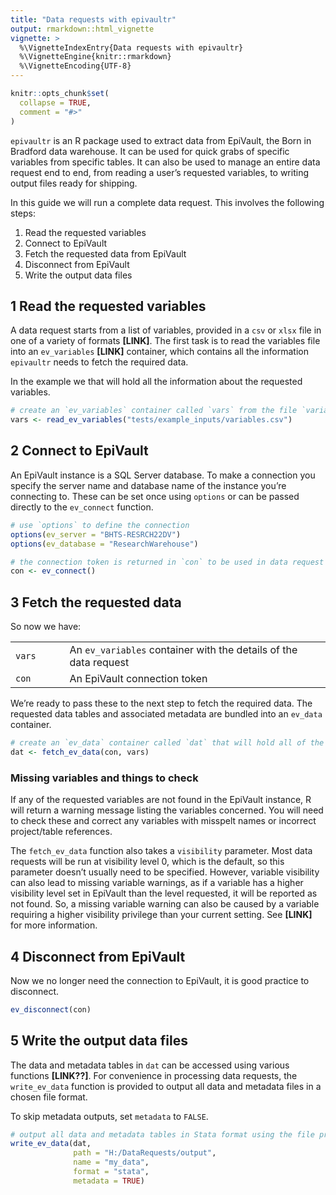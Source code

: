 ```yaml
---
title: "Data requests with epivaultr"
output: rmarkdown::html_vignette
vignette: >
  %\VignetteIndexEntry{Data requests with epivaultr}
  %\VignetteEngine{knitr::rmarkdown}
  %\VignetteEncoding{UTF-8}
---
```


```r
knitr::opts_chunk$set(
  collapse = TRUE,
  comment = "#>"
)
```

`epivaultr` is an R package used to extract data from EpiVault, the Born in Bradford data warehouse. It can be used for quick grabs of specific variables from specific tables. It can also be used to manage an entire data request end to end, from reading a user's requested variables, to writing output files ready for shipping.

In this guide we will run a complete data request. This involves the following steps:

1. Read the requested variables
2. Connect to EpiVault
3. Fetch the requested data from EpiVault
4. Disconnect from EpiVault
5. Write the output data files

## 1 Read the requested variables

A data request starts from a list of variables, provided in a `csv` or `xlsx` file in one of a variety of formats **[LINK]**. The first task is to read the variables file into an `ev_variables` **[LINK]** container, which contains all the information `epivaultr` needs to fetch the required data.

In the example we  that will hold all the information about the requested variables.

```r

# create an `ev_variables` container called `vars` from the file `variables.csv`
vars <- read_ev_variables("tests/example_inputs/variables.csv")

```

## 2 Connect to EpiVault

An EpiVault instance is a SQL Server database. To make a connection you specify the server name and database name of the instance you're connecting to. These can be set once using `options` or can be passed directly to the `ev_connect` function. 

```r

# use `options` to define the connection
options(ev_server = "BHTS-RESRCH22DV")
options(ev_database = "ResearchWarehouse")

# the connection token is returned in `con` to be used in data request functions
con <- ev_connect()

```

## 3 Fetch the requested data

So now we have:

|  |  |
|--------|---------------------------------------|
| `vars` | An `ev_variables` container with the details of the data request |
| `con`  | An EpiVault connection token |

We're ready to pass these to the next step to fetch the required data. The requested data tables and associated metadata are bundled into an `ev_data` container. 

```r

# create an `ev_data` container called `dat` that will hold all of the data returned
dat <- fetch_ev_data(con, vars)

```

### Missing variables and things to check

If any of the requested variables are not found in the EpiVault instance, R will return a warning message listing the variables concerned. You will need to check these and correct any variables with misspelt names or incorrect project/table references.

The `fetch_ev_data` function also takes a `visibility` parameter. Most data requests will be run at visibility level 0, which is the default, so this parameter doesn't usually need to be specified. However, variable visibility can also lead to missing variable warnings, as if a variable has a higher visibility level set in EpiVault than the level requested, it will be reported as not found. So, a missing variable warning can also be caused by a variable requiring a higher visibility privilege than your current setting. See **[LINK]** for more information.

## 4 Disconnect from EpiVault

Now we no longer need the connection to EpiVault, it is good practice to disconnect.

```r

ev_disconnect(con)

```

## 5 Write the output data files

The data and metadata tables in `dat` can be accessed using various functions **[LINK??]**. For convenience in processing data requests, the `write_ev_data` function is provided to output all data and metadata files in a chosen file format.

To skip metadata outputs, set `metadata` to `FALSE`.

```r

# output all data and metadata tables in Stata format using the file prefix `my_data`
write_ev_data(dat, 
              path = "H:/DataRequests/output",
              name = "my_data",
              format = "stata",
              metadata = TRUE)

```

